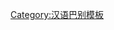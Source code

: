 {{User language-N|zh-taizhou-rugao|这人'''[[:Category:zh-taizhou-rugao 母語使用者|生哈来]]'''说迭仇思'''[[:Category:zh-taizhou-rugao 使用者|泰如话]]'''。|泰如话|13|9}}
<noinclude>
{{babel-lang|泰如|zh-taizhou-rugao|langvoid=話}}
[[Category:汉语巴别模板]]
</noinclude>